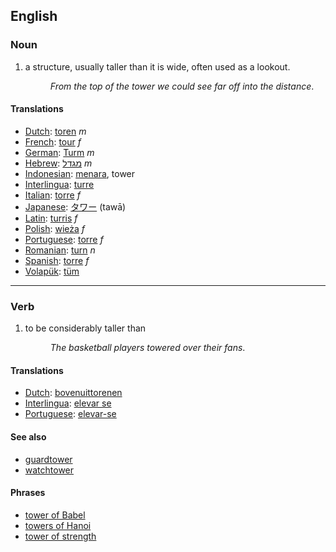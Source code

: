 == English ==

=== Noun ===
#a structure, usually taller than it is wide, often used as a lookout.
#:''From the top of the tower we could see far off into the distance''.

==== Translations ====
*[[Dutch]]: [[toren]] ''m''
*[[French]]: [[tour]] ''f''
*[[German]]: [[Turm]] ''m''
*[[Hebrew]]: [[מגדל]] ''m''
*[[Indonesian]]: [[menara]], tower
*[[Interlingua]]: [[turre]]
*[[Italian]]: [[torre]] ''f''
*[[Japanese]]: [[タワー]] (tawā)
*[[Latin]]: [[turris]] ''f''
*[[Polish]]: [[wieża]] ''f''
*[[Portuguese]]: [[torre]] ''f''
*[[Romanian]]: [[turn]] ''n''
*[[Spanish]]: [[torre]] ''f''
*[[Volapük]]: [[tüm]]

----

=== Verb ===
#to be considerably taller than
#:''The basketball players towered over their fans''.

==== Translations ====
*[[Dutch]]: [[bovenuittorenen]]
*[[Interlingua]]: [[elevar se]]
*[[Portuguese]]: [[elevar-se]]

==== See also ====
*[[guardtower]]
*[[watchtower]]

==== Phrases ====
*[[tower of Babel]]
*[[towers of Hanoi]]
*[[tower of strength]]